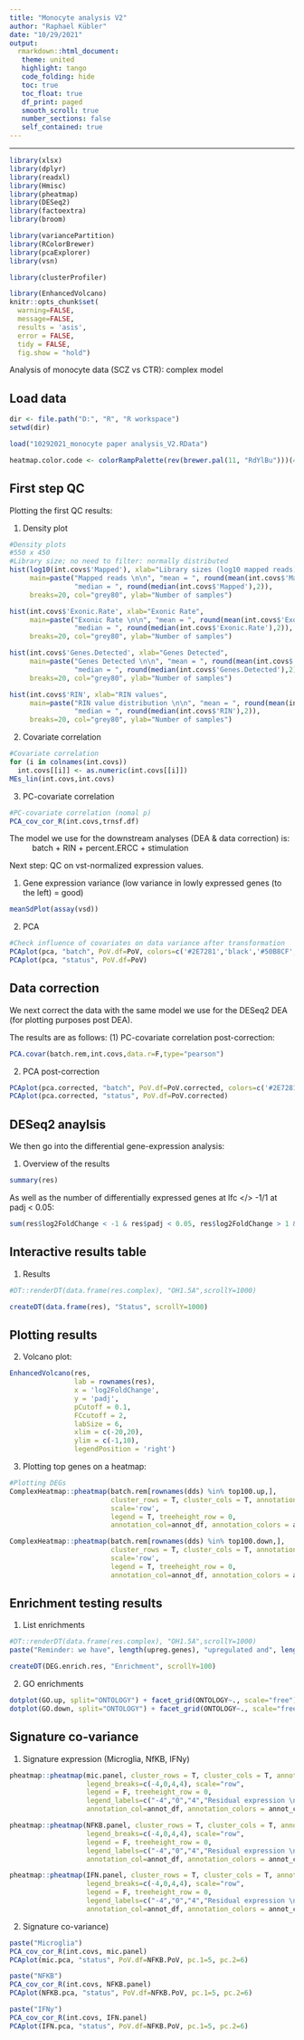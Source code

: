 ```yaml
---
title: "Monocyte analysis V2"
author: "Raphael Kübler"
date: "10/29/2021"
output:
  rmarkdown::html_document:
   theme: united
   highlight: tango
   code_folding: hide
   toc: true
   toc_float: true
   df_print: paged
   smooth_scroll: true
   number_sections: false
   self_contained: true 
---
```


---

```r
library(xlsx)
library(dplyr)
library(readxl)
library(Hmisc)
library(pheatmap)
library(DESeq2)
library(factoextra)
library(broom)

library(variancePartition)
library(RColorBrewer)
library(pcaExplorer)
library(vsn)

library(clusterProfiler)

library(EnhancedVolcano)
knitr::opts_chunk$set( 
  warning=FALSE,
  message=FALSE,
  results = 'asis',
  error = FALSE,
  tidy = FALSE,
  fig.show = "hold")
```

Analysis of monocyte data (SCZ vs CTR): complex model

## Load data
```r
dir <- file.path("D:", "R", "R workspace")
setwd(dir)

load("10292021_monocyte paper analysis_V2.RData")

heatmap.color.code <- colorRampPalette(rev(brewer.pal(11, "RdYlBu")))(496)

```

## First step QC

Plotting the first QC results:

(1) Density plot
```r
#Density plots
#550 x 450
#Library size; no need to filter: normally distributed
hist(log10(int.covs$'Mapped'), xlab="Library sizes (log10 mapped reads)", 
     main=paste("Mapped reads \n\n", "mean = ", round(mean(int.covs$'Mapped'),2), ";",
                "median = ", round(median(int.covs$'Mapped'),2)), 
     breaks=20, col="grey80", ylab="Number of samples")

hist(int.covs$'Exonic.Rate', xlab="Exonic Rate", 
     main=paste("Exonic Rate \n\n", "mean = ", round(mean(int.covs$'Exonic.Rate'),2), ";",
                "median = ", round(median(int.covs$'Exonic.Rate'),2)), 
     breaks=20, col="grey80", ylab="Number of samples")

hist(int.covs$'Genes.Detected', xlab="Genes Detected", 
     main=paste("Genes Detected \n\n", "mean = ", round(mean(int.covs$'Genes.Detected'),2), ";",
                "median = ", round(median(int.covs$'Genes.Detected'),2)), 
     breaks=20, col="grey80", ylab="Number of samples")

hist(int.covs$'RIN', xlab="RIN values", 
     main=paste("RIN value distribution \n\n", "mean = ", round(mean(int.covs$'RIN'),2), ";",
                "median = ", round(median(int.covs$'RIN'),2)), 
     breaks=20, col="grey80", ylab="Number of samples")

```

(2) Covariate correlation
```r
#Covariate correlation
for (i in colnames(int.covs))
  int.covs[[i]] <- as.numeric(int.covs[[i]])
MEs_lin(int.covs,int.covs)
```

(3) PC-covariate correlation
```r

#PC-covariate correlation (nomal p)
PCA_cov_cor_R(int.covs,trnsf.df)

```

The model we use for the downstream analyses (DEA & data correction) is:
~ batch + RIN + percent.ERCC + stimulation


Next step: QC on vst-normalized expression values.

(1) Gene expression variance (low variance in lowly expressed genes (to the left) = good)

```r
meanSdPlot(assay(vsd))
```

(2) PCA

```r
#Check influence of covariates on data variance after transformation
PCAplot(pca, "batch", PoV.df=PoV, colors=c('#2E7281','black','#50B8CF',"green"))
PCAplot(pca, "status", PoV.df=PoV)
```

## Data correction

We next correct the data with the same model we use for the DESeq2 DEA (for plotting purposes post DEA).

The results are as follows:
(1) PC-covariate correlation post-correction:

```r
PCA.covar(batch.rem,int.covs,data.r=F,type="pearson")
```

(2) PCA post-correction

```r
PCAplot(pca.corrected, "batch", PoV.df=PoV.corrected, colors=c('#2E7281','black','#50B8CF',"green"))
PCAplot(pca.corrected, "status", PoV.df=PoV.corrected)
```

## DESeq2 anaylsis

We then go into the differential gene-expression analysis:

(1) Overview of the results 
```r
summary(res)
```

As well as the number of differentially expressed genes at lfc </> -1/1 at padj < 0.05:

```r
sum(res$log2FoldChange < -1 & res$padj < 0.05, res$log2FoldChange > 1 & res$padj < 0.05, na.rm=TRUE)
```

## Interactive results table

(1) Results

```r
#DT::renderDT(data.frame(res.complex), "OH1.5A",scrollY=1000)

createDT(data.frame(res), "Status", scrollY=1000)

```

## Plotting results

(2) Volcano plot:
```r
EnhancedVolcano(res,
                lab = rownames(res),
                x = 'log2FoldChange',
                y = 'padj',
                pCutoff = 0.1,
                FCcutoff = 2,
                labSize = 6,
                xlim = c(-20,20),
                ylim = c(-1,10),
                legendPosition = 'right')
```

(3) Plotting top genes on a heatmap:
```r

#Plotting DEGs
ComplexHeatmap::pheatmap(batch.rem[rownames(dds) %in% top100.up,], 
                         cluster_rows = T, cluster_cols = T, annotation_legend = T, show_colnames = F, show_rownames = F,
                         scale='row',
                         legend = T, treeheight_row = 0,
                         annotation_col=annot_df, annotation_colors = annot_colors, fontsize_row = 8)

ComplexHeatmap::pheatmap(batch.rem[rownames(dds) %in% top100.down,], 
                         cluster_rows = T, cluster_cols = T, annotation_legend = T, show_colnames = F, show_rownames = F,
                         scale='row',
                         legend = T, treeheight_row = 0,
                         annotation_col=annot_df, annotation_colors = annot_colors, fontsize_row = 8)
```


## Enrichment testing results
(1) List enrichments
```r
#DT::renderDT(data.frame(res.complex), "OH1.5A",scrollY=1000)
paste("Reminder: we have", length(upreg.genes), "upregulated and", length(downreg.genes), "downregulated genes.")

createDT(DEG.enrich.res, "Enrichment", scrollY=100)

```

(2) GO enrichments
```r

dotplot(GO.up, split="ONTOLOGY") + facet_grid(ONTOLOGY~., scale="free")
dotplot(GO.down, split="ONTOLOGY") + facet_grid(ONTOLOGY~., scale="free")
```

## Signature co-variance
(1) Signature expression (Microglia, NfKB, IFNy)
```r
pheatmap::pheatmap(mic.panel, cluster_rows = T, cluster_cols = T, annotation_legend = F, show_colnames = F, show_rownames = T,
                   legend_breaks=c(-4,0,4,4), scale="row",
                   legend = F, treeheight_row = 0,
                   legend_labels=c("-4","0","4","Residual expression \n\n"),
                   annotation_col=annot_df, annotation_colors = annot_colors, fontsize_row = 8)

pheatmap::pheatmap(NFKB.panel, cluster_rows = T, cluster_cols = T, annotation_legend = F, show_colnames = F, show_rownames = F,
                   legend_breaks=c(-4,0,4,4), scale="row",
                   legend = F, treeheight_row = 0,
                   legend_labels=c("-4","0","4","Residual expression \n\n"),
                   annotation_col=annot_df, annotation_colors = annot_colors, fontsize_row = 8)

pheatmap::pheatmap(IFN.panel, cluster_rows = T, cluster_cols = T, annotation_legend = F, show_colnames = F, show_rownames = F,
                   legend_breaks=c(-4,0,4,4), scale="row",
                   legend = F, treeheight_row = 0,
                   legend_labels=c("-4","0","4","Residual expression \n\n"),
                   annotation_col=annot_df, annotation_colors = annot_colors, fontsize_row = 8)

```

(2) Signature co-variance)
```r
paste("Microglia")
PCA_cov_cor_R(int.covs, mic.panel)
PCAplot(mic.pca, "status", PoV.df=NFKB.PoV, pc.1=5, pc.2=6)

paste("NFKB")
PCA_cov_cor_R(int.covs, NFKB.panel)
PCAplot(NFKB.pca, "status", PoV.df=NFKB.PoV, pc.1=5, pc.2=6)

paste("IFNy")
PCA_cov_cor_R(int.covs, IFN.panel)
PCAplot(IFN.pca, "status", PoV.df=NFKB.PoV, pc.1=5, pc.2=6)


```